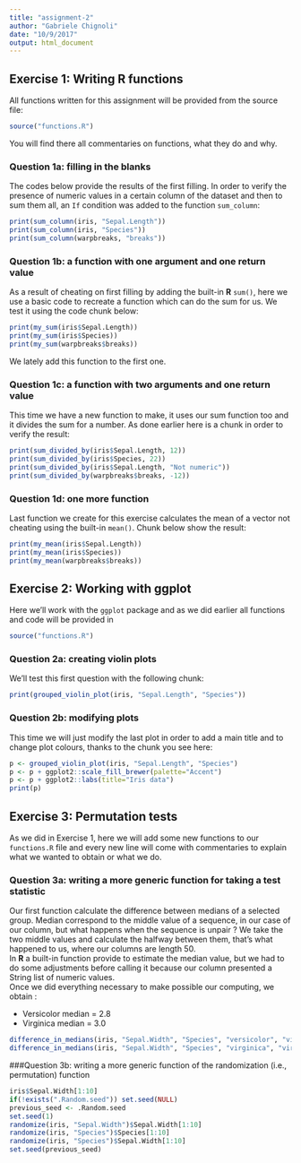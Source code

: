 ```yaml
---
title: "assignment-2"
author: "Gabriele Chignoli"
date: "10/9/2017"
output: html_document
---
```


## Exercise 1: Writing R functions

All functions written for this assignment will be provided from the source file:
```r
source("functions.R")
```

You will find there all commentaries on functions, what they do and why.

### Question 1a: filling in the blanks

The codes below provide the results of the first filling.
In order to verify the presence of numeric values in a certain column of the dataset and then to sum them all, an ```If``` condition was added to the function ```sum_column```:

```r
print(sum_column(iris, "Sepal.Length"))
print(sum_column(iris, "Species"))
print(sum_column(warpbreaks, "breaks"))
```

### Question 1b: a function with one argument and one return value

As a result of cheating on first filling by adding the built-in **R** ```sum()```, here we use a basic code to recreate a function which can do the sum for us. We test it using the code chunk below:

```r
print(my_sum(iris$Sepal.Length))
print(my_sum(iris$Species))
print(my_sum(warpbreaks$breaks))
```

We lately add this function to the first one.

### Question 1c: a function with two arguments and one return value

This time we have a new function to make, it uses our sum function too and it divides the sum for a number. As done earlier here is a chunk in order to verify the result:

```r
print(sum_divided_by(iris$Sepal.Length, 12))
print(sum_divided_by(iris$Species, 22))
print(sum_divided_by(iris$Sepal.Length, "Not numeric"))
print(sum_divided_by(warpbreaks$breaks, -12))
```

### Question 1d: one more function

Last function we create for this exercise calculates the mean of a vector not cheating using the built-in ```mean()```. Chunk below show the result:

```r
print(my_mean(iris$Sepal.Length))
print(my_mean(iris$Species))
print(my_mean(warpbreaks$breaks))
```

## Exercise 2: Working with ggplot

Here we'll work with the ```ggplot``` package and as we did earlier all functions and code will be provided in

```r
source("functions.R")
```

### Question 2a: creating violin plots

We'll test this first question with the following chunk:

```r
print(grouped_violin_plot(iris, "Sepal.Length", "Species"))
```

### Question 2b: modifying plots

This time we will just modify the last plot in order to add a main title and to change plot colours, thanks to the chunk you see here:

```r
p <- grouped_violin_plot(iris, "Sepal.Length", "Species")
p <- p + ggplot2::scale_fill_brewer(palette="Accent")
p <- p + ggplot2::labs(title="Iris data")
print(p)
```

## Exercise 3: Permutation tests

As we did in Exercise 1, here we will add some new functions to our `functions.R` file and every new line will come with commentaries to explain what we wanted to obtain or what we do.

### Question 3a: writing a more generic function for taking a test statistic

Our first function calculate the difference between medians of a selected group. Median correspond to the middle value of a sequence, in our case of our column, but what happens when the sequence is unpair ? We take the two middle values and calculate the halfway between them, that's what happened to us, where our columns are length 50.  
In **R** a built-in function provide to estimate the median value, but we had to do some adjustments before calling it because our column presented a String list of numeric values.  
Once we did everything necessary to make possible our computing, we obtain :  

* Versicolor median = 2.8  
* Virginica median = 3.0  

```r
difference_in_medians(iris, "Sepal.Width", "Species", "versicolor", "virginica")
difference_in_medians(iris, "Sepal.Width", "Species", "virginica", "virginica")
```

###Question 3b: writing a more generic function of the randomization (i.e., permutation) function

```r
iris$Sepal.Width[1:10]
if(!exists(".Random.seed")) set.seed(NULL)
previous_seed <- .Random.seed
set.seed(1)
randomize(iris, "Sepal.Width")$Sepal.Width[1:10]
randomize(iris, "Species")$Species[1:10]
randomize(iris, "Species")$Sepal.Width[1:10]
set.seed(previous_seed)
```